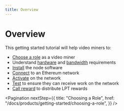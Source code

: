 ```yaml
---
title: Overview
---
```


# Overview

This getting started tutorial will help video miners to:

- [Choose a role](/docs/products/getting-started/choosing-a-role) as a video
  miner
- Understand [hardware](/docs/products/reference/hardware) and
  [bandwidth](/docs/products/reference/bandwidth) requirements
- [Install](/docs/installation/install-livepeer) the node software
- [Connect](/docs/installation/connect-to-ethereum) to an Ethereum network
- [Activate](/docs/products/getting-started/activation) on the network
- [Test](/docs/products/getting-started/test) to ensure they can receive
  work on the network
- [Call reward](/docs/products/getting-started/calling-reward) to distribute
  LPT rewards

<Pagination
  nextStep={{
    title: "Choosing a Role",
    href: "/docs/products/getting-started/choosing-a-role",
  }}
/>
